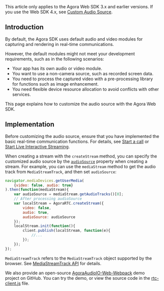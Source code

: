 <PlatformWrapper platform="web">

<div class="alert info">This article only applies to the Agora Web SDK 3.x and earlier versions. If you use the Web SDK 4.x, see <a href="./custom_audio_web_ng?platform=Web">Custom Audio Source</a>.</div>

## Introduction

By default, the Agora SDK uses default audio and video modules for capturing and rendering in real-time communications. 

However, the default modules might not meet your development requirements, such as in the following scenarios:

- Your app has its own audio or video module.
- You want to use a non-camera source, such as recorded screen data.
- You need to process the captured video with a pre-processing library for functions such as image enhancement.
- You need flexible device resource allocation to avoid conflicts with other services.

This page explains how to customize the audio source with the Agora Web SDK.

## Implementation

Before customizing the audio source, ensure that you have implemented the basic real-time communication functions. For details, see [Start a call](start_call_web) or [Start Live Interactive Streaming](start_live_web).

When creating a stream with the `createStream` method, you can specify the customized audio source by the [`audioSource`](./API%20Reference/web/interfaces/agorartc.streamspec.html#audiosource) property when creating a stream.
For example, you can use the `mediaStream` method to get the audio track from `MediaStreamTrack`, and then set `audioSource`:

```javascript
navigator.mediaDevices.getUserMedia(
    {video: false, audio: true}
).then(function(mediaStream){
    var audioSource = mediaStream.getAudioTracks()[0];
    // After processing audioSource
    var localStream = AgoraRTC.createStream({
        video: false,
        audio: true,
        audioSource: audioSource
    });
    localStream.init(function(){
        client.publish(localStream, function(e){
            //...
        });
    });
});
```

<div class="alert info"><code>MediaStreamTrack</code> refers to the <code>MediaStreamTrack</code> object supported by the browser. See <a href="https://developer.mozilla.org/en-US/docs/Web/API/MediaStreamTrack">MediaStreamTrack API</a> for details.</div>

We also provide an open-source [AgoraAudioIO-Web-Webpack](https://github.com/AgoraIO/Advanced-Audio/tree/master/Web/AgoraAudioIO-Web-Webpack) demo project on GitHub. You can try the demo, or view the source code in the [rtc-client.js](https://github.com/AgoraIO/Advanced-Audio/blob/master/Web/AgoraAudioIO-Web-Webpack/src/rtc-client.js) file.

</PlatformWrapper>